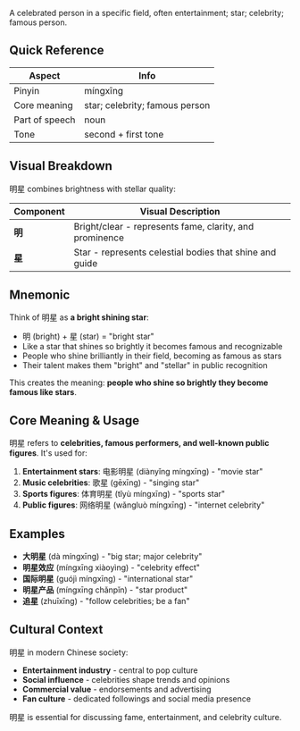 A celebrated person in a specific field, often entertainment; star; celebrity; famous person.

## Quick Reference

| Aspect         | Info                        |
| -------------- | --------------------------- |
| Pinyin         | míngxīng                    |
| Core meaning   | star; celebrity; famous person |
| Part of speech | noun                        |
| Tone           | second + first tone         |

## Visual Breakdown

明星 combines brightness with stellar quality:

| Component | Visual Description                                                       |
| --------- | ------------------------------------------------------------------------ |
| **明**    | Bright/clear - represents fame, clarity, and prominence                 |
| **星**    | Star - represents celestial bodies that shine and guide                 |

## Mnemonic

Think of 明星 as **a bright shining star**:

- 明 (bright) + 星 (star) = "bright star"
- Like a star that shines so brightly it becomes famous and recognizable
- People who shine brilliantly in their field, becoming as famous as stars
- Their talent makes them "bright" and "stellar" in public recognition

This creates the meaning: **people who shine so brightly they become famous like stars**.

## Core Meaning & Usage

明星 refers to **celebrities, famous performers, and well-known public figures**. It's used for:

1. **Entertainment stars**: 电影明星 (diànyǐng míngxīng) - "movie star"
2. **Music celebrities**: 歌星 (gēxīng) - "singing star"
3. **Sports figures**: 体育明星 (tǐyù míngxīng) - "sports star"
4. **Public figures**: 网络明星 (wǎngluò míngxīng) - "internet celebrity"

## Examples

- **大明星** (dà míngxīng) - "big star; major celebrity"
- **明星效应** (míngxīng xiàoyìng) - "celebrity effect"
- **国际明星** (guójì míngxīng) - "international star"
- **明星产品** (míngxīng chǎnpǐn) - "star product"
- **追星** (zhuīxīng) - "follow celebrities; be a fan"

## Cultural Context

明星 in modern Chinese society:
- **Entertainment industry** - central to pop culture
- **Social influence** - celebrities shape trends and opinions
- **Commercial value** - endorsements and advertising
- **Fan culture** - dedicated followings and social media presence

明星 is essential for discussing fame, entertainment, and celebrity culture.
